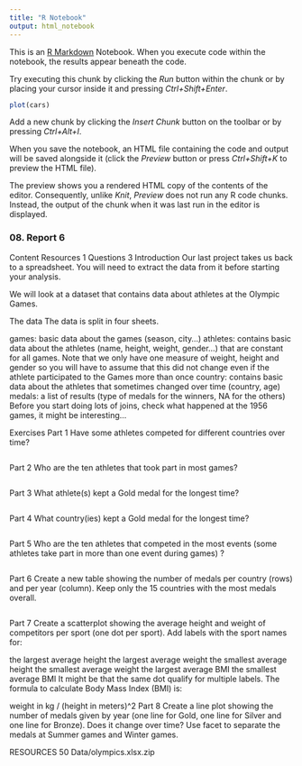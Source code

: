 ```yaml
---
title: "R Notebook"
output: html_notebook
---
```


This is an [R Markdown](http://rmarkdown.rstudio.com) Notebook. When you execute code within the notebook, the results appear beneath the code. 

Try executing this chunk by clicking the *Run* button within the chunk or by placing your cursor inside it and pressing *Ctrl+Shift+Enter*. 

```r
plot(cars)
```

Add a new chunk by clicking the *Insert Chunk* button on the toolbar or by pressing *Ctrl+Alt+I*.

When you save the notebook, an HTML file containing the code and output will be saved alongside it (click the *Preview* button or press *Ctrl+Shift+K* to preview the HTML file).

The preview shows you a rendered HTML copy of the contents of the editor. Consequently, unlike *Knit*, *Preview* does not run any R code chunks. Instead, the output of the chunk when it was last run in the editor is displayed.



###  08. Report 6

Content
Resources 1
Questions 3
Introduction
Our last project takes us back to a spreadsheet. You will need to extract the data from it before starting your analysis.


We will look at a dataset that contains data about athletes at the Olympic Games.

The data
The data is split in four sheets.

games: basic data about the games (season, city…)
athletes: contains basic data about the athletes (name, height, weight, gender…) that are constant for all games. Note that we only have one measure of weight, height and gender so you will have to assume that this did not change even if the athlete participated to the Games more than once
country: contains basic data about the athletes that sometimes changed over time (country, age)
medals: a list of results (type of medals for the winners, NA for the others)
Before you start doing lots of joins, check what happened at the 1956 games, it might be interesting…

Exercises
Part 1
Have some athletes competed for different countries over time?
```r
 

```

Part 2
Who are the ten athletes that took part in most games?

```r

```

Part 3
What athlete(s) kept a Gold medal for the longest time?

```r

```

Part 4
What country(ies) kept a Gold medal for the longest time?

```r

```


Part 5
Who are the ten athletes that competed in the most events (some athletes take part in more than one event during games) ?

```r

```

Part 6
Create a new table showing the number of medals per country (rows) and per year (column). Keep only the 15 countries with the most medals overall.

```r

```

Part 7
Create a scatterplot showing the average height and weight of competitors per sport (one dot per sport). Add labels with the sport names for:

the largest average height
the largest average weight
the smallest average height
the smallest average weight
the largest average BMI
the smallest average BMI
It might be that the same dot qualify for multiple labels. The formula to calculate Body Mass Index (BMI) is:

weight in kg / (height in meters)^2
Part 8
Create a line plot showing the number of medals given by year (one line for Gold, one line for Silver and one line for Bronze). Does it change over time? Use facet to separate the medals at Summer games and Winter games.

RESOURCES
50  Data/olympics.xlsx.zip

```r


```

